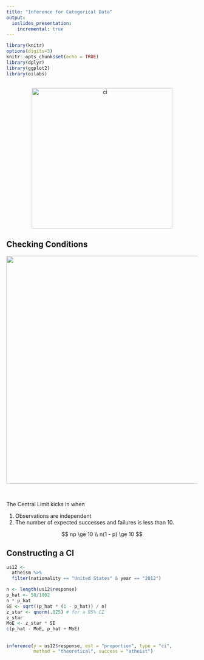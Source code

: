 ```yaml
---
title: "Inference for Categorical Data"
output:
  ioslides_presentation:
    incremental: true
---
```


```r
library(knitr)
options(digits=3)
knitr::opts_chunk$set(echo = TRUE)
library(dplyr)
library(ggplot2)
library(oilabs)
```


## {.flexbox .vcenter}

<center>
<img src="../figs/ci.png" alt="ci" height = 370>
</center>


## Checking Conditions{.build}
<center>
<img src="../figs/lab6a.png" width = 600>
</center>

<br />  
  
The Central Limit kicks in when

1. Observations are independent
2. The number of expected successes and failures is less than 10.

$$
np \ge 10 \\
n(1 - p) \ge 10
$$

## Constructing a CI {.build}

```r
us12 <- 
  atheism %>% 
  filter(nationality == "United States" & year == "2012")
```

```r
n <- length(us12$response)
p_hat <- 50/1002
n * p_hat
SE <- sqrt((p_hat * (1 - p_hat)) / n)
z_star <- qnorm(.025) # for a 95% CI
z_star
MoE <- z_star * SE
c(p_hat - MoE, p_hat + MoE)
```


## {.build}

```r
inference(y = us12$response, est = "proportion", type = "ci", 
          method = "theoretical", success = "atheist")
```





